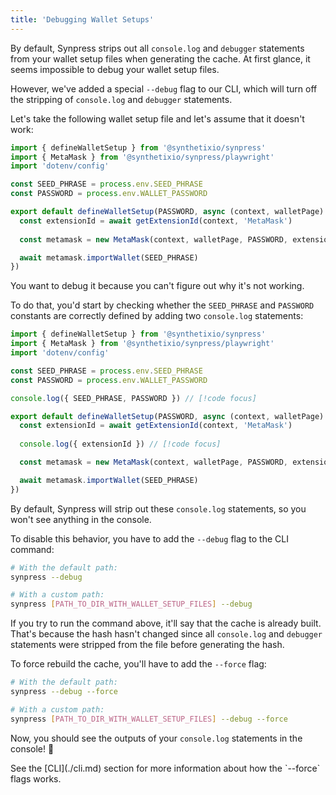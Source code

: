 ```yaml
---
title: 'Debugging Wallet Setups'
---
```


By default, Synpress strips out all `console.log` and `debugger` statements from your wallet setup files when generating the cache.
At first glance, it seems impossible to debug your wallet setup files.

However, we've added a special `--debug` flag to our CLI, which will turn off the stripping of `console.log` and `debugger` statements.

Let's take the following wallet setup file and let's assume that it doesn't work:

```typescript
import { defineWalletSetup } from '@synthetixio/synpress'
import { MetaMask } from '@synthetixio/synpress/playwright'
import 'dotenv/config'

const SEED_PHRASE = process.env.SEED_PHRASE
const PASSWORD = process.env.WALLET_PASSWORD

export default defineWalletSetup(PASSWORD, async (context, walletPage) => {
  const extensionId = await getExtensionId(context, 'MetaMask')
  
  const metamask = new MetaMask(context, walletPage, PASSWORD, extensionId)

  await metamask.importWallet(SEED_PHRASE)
})
```

You want to debug it because you can't figure out why it's not working.

To do that, you'd start by checking whether the `SEED_PHRASE` and `PASSWORD` constants are correctly defined by adding two `console.log` statements:

```typescript
import { defineWalletSetup } from '@synthetixio/synpress'
import { MetaMask } from '@synthetixio/synpress/playwright'
import 'dotenv/config'

const SEED_PHRASE = process.env.SEED_PHRASE
const PASSWORD = process.env.WALLET_PASSWORD

console.log({ SEED_PHRASE, PASSWORD }) // [!code focus]

export default defineWalletSetup(PASSWORD, async (context, walletPage) => {
  const extensionId = await getExtensionId(context, 'MetaMask')
  
  console.log({ extensionId }) // [!code focus]

  const metamask = new MetaMask(context, walletPage, PASSWORD, extensionId)

  await metamask.importWallet(SEED_PHRASE)
})
```

By default, Synpress will strip out these `console.log` statements, so you won't see anything in the console.

To disable this behavior, you have to add the `--debug` flag to the CLI command:

```bash
# With the default path:
synpress --debug

# With a custom path:
synpress [PATH_TO_DIR_WITH_WALLET_SETUP_FILES] --debug
```

If you try to run the command above, it'll say that the cache is already built. That's because the hash hasn't changed since all `console.log` and `debugger` statements were stripped from the file before generating the hash.

To force rebuild the cache, you'll have to add the `--force` flag:

```bash
# With the default path:
synpress --debug --force

# With a custom path:
synpress [PATH_TO_DIR_WITH_WALLET_SETUP_FILES] --debug --force
```

Now, you should see the outputs of your `console.log` statements in the console! 🎉

<Tip>
See the [CLI](./cli.md) section for more information about how the `--force` flags works.
</Tip>
